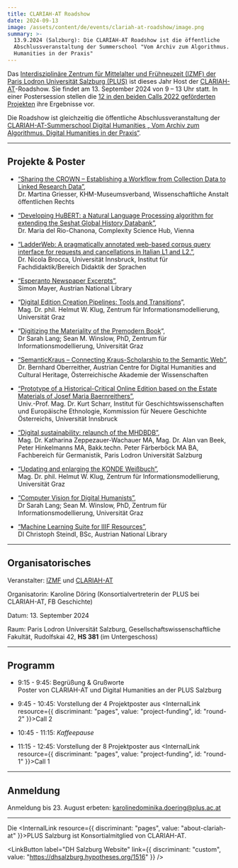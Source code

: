 ```yaml
---
title: CLARIAH-AT Roadshow
date: 2024-09-13
image: /assets/content/de/events/clariah-at-roadshow/image.png
summary: >-
  13.9.2024 (Salzburg): Die CLARIAH-AT Roadshow ist die öffentliche
  Abschlussveranstaltung der Summerschool "Vom Archiv zum Algorithmus. Digital
  Humanities in der Praxis"
---
```

Das [Interdisziplinäre Zentrum für Mittelalter und Frühneuzeit (IZMF) der Paris Lodron Universität Salzburg (PLUS)](https://izmf-salzburg.at/) ist dieses Jahr Host der [CLARIAH-AT](https://clariah.at/)-Roadshow. Sie findet am 13. September 2024 von 9 – 13 Uhr statt. In einer Postersession stellen die [12 in den beiden Calls 2022 geförderten Projekten](https://clariah.at/project-funding/) ihre Ergebnisse vor.

Die Roadshow ist gleichzeitig die öffentliche Abschlussveranstaltung der [CLARIAH-AT-Summerschool Digital Humanities „ Vom Archiv zum Algorithmus. Digital Humanities in der Praxis“](https://dhsalzburg.hypotheses.org/1429).

---

## Projekte & Poster

* [“Sharing the CROWN – Establishing a Workflow from Collection Data to Linked Research Data”](https://clariah.at/sharing-the-crown/), \
  Dr. Martina Griesser, KHM-Museumsverband, Wissenschaftliche Anstalt öffentlichen Rechts

* [“Developing HuBERT: a Natural Language Processing algorithm for extending the Seshat Global History Databank”](https://clariah.at/developing-hubert/), \
  Dr. Maria del Rio-Chanona, Complexity Science Hub, Vienna

* [“LadderWeb: A pragmatically annotated web-based](https://clariah.at/ladderweb/)[ corpus query interface for requests and cancellations in Italian L1 and L2.”](https://digital-humanities.at/en/dha/s-project/ladderweb-pragmatically-annotated-web-based-corpus-query-interface-requests-and-cancellations), \
  Dr. Nicola Brocca, Universität Innsbruck, Institut für Fachdidaktik/Bereich Didaktik der Sprachen

* [“Esperanto Newspaper Excerpts”](https://clariah.at/esperanto-newspaper-excerpts/), \
  Simon Mayer, Austrian National Library

* “[Digital Edition Creation Pipelines: Tools and Transitions](https://clariah.at/digedtnt/)“, \
  Mag. Dr. phil. Helmut W. Klug, Zentrum für Informationsmodellierung, Universität Graz

* “[Digitizing the Materiality of the Premodern Book](https://clariah.at/digitizing-the-premodern-book/)“, \
  Dr Sarah Lang; Sean M. Winslow, PhD, Zentrum für Informationsmodellierung, Universität Graz

* [“SemanticKraus – Connecting Kraus-Scholarship to the Semantic Web”](https://clariah.at/semantickraus-connecting-kraus-scholarship-to-the-semantic-web/), \
  Dr. Bernhard Oberreither, Austrian Centre for Digital Humanities and Cultural Heritage, Österreichische Akademie der Wissenschaften

* [“Prototype of a Historical-Critical Online Edition based on the Estate Materials of Josef Maria Baernreithers”](https://clariah.at/online-edition-baernreither/), \
  Univ.-Prof. Mag. Dr. Kurt Scharr, Institut für Geschichtswissenschaften und Europäische Ethnologie, Kommission für Neuere Geschichte Österreichs, Universität Innsbruck

* [“Digital sustainability: relaunch of the MHDBDB”](https://clariah.at/relaunch-of-the-mhdbdb/), \
  Mag. Dr. Katharina Zeppezauer-Wachauer MA, Mag. Dr. Alan van Beek, Peter Hinkelmanns MA, Bakk.techn. Peter Färberböck MA BA, Fachbereich für Germanistik, Paris Lodron Universität Salzburg

* [“Updating and enlarging the KONDE Weißbuch”](https://clariah.at/updating-the-konde-weisbuch/), \
  Mag. Dr. phil. Helmut W. Klug, Zentrum für Informationsmodellierung, Universität Graz

* [“Computer Vision for Digital Humanists”](https://clariah.at/computer-vision-for-digital-humanists/), \
  Dr Sarah Lang; Sean M. Winslow, PhD, Zentrum für Informationsmodellierung, Universität Graz

* [“Machine Learning Suite for IIIF Resources”](https://clariah.at/iiif-suite/), \
  DI Christoph Steindl, BSc, Austrian National Library

---

## Organisatorisches

Veranstalter: [IZMF](https://izmf-salzburg.at/) und [CLARIAH-AT](https://clariah.at/about-clariah-at/)

Organisatorin: Karoline Döring (Konsortialvertreterin der PLUS bei CLARIAH-AT, FB Geschichte)

Datum: 13. September 2024

Raum: Paris Lodron Universität Salzburg, Gesellschaftswissenschaftliche Fakultät, Rudolfskai 42, **HS 381** (im Untergeschoss)

---

## Programm

* 9:15 - 9:45: Begrüßung & Grußworte\
  Poster von CLARIAH-AT und Digital Humanities an der PLUS Salzburg

* 9:45 - 10:45: Vorstellung der 4 Projektposter aus <InternalLink resource={{ discriminant: "pages", value: "project-funding", id: "round-2" }}>Call 2</InternalLink>

* 10:45 - 11:15: *Kaffeepause*

* 11:15 - 12:45: Vorstellung der 8 Projektposter aus <InternalLink resource={{ discriminant: "pages", value: "project-funding", id: "round-1" }}>Call 1</InternalLink>

---

## Anmeldung

Anmeldung bis 23. August erbeten: [karolinedominika.doering@plus.ac.at](mailto:karolinedominika.doering@plus.ac.at)

---

Die <InternalLink resource={{ discriminant: "pages", value: "about-clariah-at" }}>PLUS Salzburg ist Konsortialmitglied</InternalLink> von CLARIAH-AT.

<LinkButton label="DH Salzburg Website" link={{ discriminant: "custom", value: "https://dhsalzburg.hypotheses.org/1516" }} />
